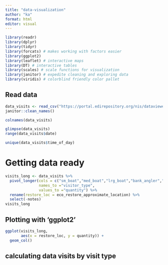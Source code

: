 ```yaml
---
title: "data-visualization"
author: "ka"
format: html
editor: visual
---
```


```r
library(readr)
library(dplyr)
library(tidyr)
library(forcats) # makes working with factors easier
library(ggplot2)
library(leaflet) # interactive maps
library(DT) # interactive tables
library(scales) # scale functions for visualization
library(janitor) # expedite cleaning and exploring data
library(viridis) # colorblind friendly color pallet
```


## Read data

```r
data_visits <- read_csv("https://portal.edirepository.org/nis/dataviewer?packageid=edi.587.1&entityid=cda8c1384af0089b506d51ad8507641f") %>%
janitor::clean_names()
```

```r
colnames(data_visits)
```


```r
glimpse(data_visits)
range(data_visits$date)

unique(data_visits$time_of_day)
```

# Getting data ready

```r

visits_long <- data_visits %>% 
  pivot_longer(cols = c("sm_boat","med_boat","lrg_boat","bank_angler","scientist","cars"),
               names_to ="visitor_type",
               values_to ="quantity") %>% 
  rename(restore_loc = eco_restore_approximate_location) %>% 
  select(-notes)
visits_long
```

## Plotting with 'ggplot2'

```r
ggplot(visits_long,
       aes(x = restore_loc, y = quantity)) +  
  geom_col()
```
## calculating data visits by visit type

```r

```

